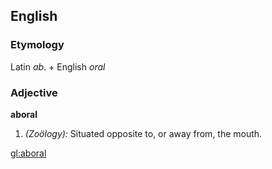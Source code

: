 ==English==

===Etymology===
Latin ''ab''. + English ''oral''
===Adjective===
'''aboral'''

#''(Zoölogy):'' Situated opposite to, or away from, the mouth.

[[gl:aboral]]